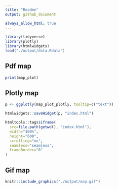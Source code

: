 ```yaml
---
title: "Readme"
output: github_document

always_allow_html: true
---
```


```r
library(tidyverse)
library(plotly)
library(htmlwidgets)
load("./output/data.Rdata")
```
## Pdf map

```r
print(map_plot)

```


## Plotly map

```r
p <- ggplotly(map_plot_plotly, tooltip=c("text"))
```

```r
htmlwidgets::saveWidget(p, "index.html")

htmltools::tags$iframe(
  src=file.path(getwd(), "index.html"),
  width="100%",
  height="600",
  scrolling="no",
  seamless="seamless",
  frameBorder="0"
)

```

## Gif map

```r
knitr::include_graphics("./output/map.gif")
```

